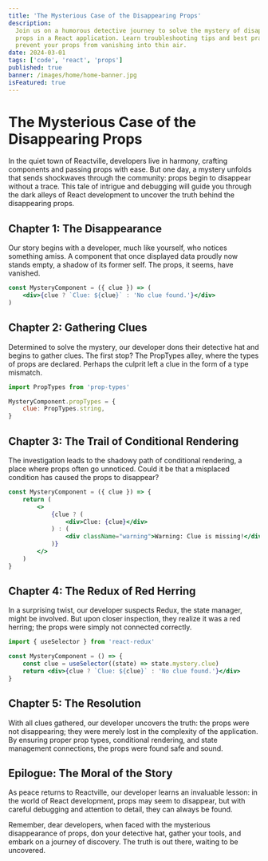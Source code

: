 ```yaml
---
title: 'The Mysterious Case of the Disappearing Props'
description:
  Join us on a humorous detective journey to solve the mystery of disappearing
  props in a React application. Learn troubleshooting tips and best practices to
  prevent your props from vanishing into thin air.
date: 2024-03-01
tags: ['code', 'react', 'props']
published: true
banner: /images/home/home-banner.jpg
isFeatured: true
---
```


# The Mysterious Case of the Disappearing Props

In the quiet town of Reactville, developers live in harmony, crafting components
and passing props with ease. But one day, a mystery unfolds that sends
shockwaves through the community: props begin to disappear without a trace. This
tale of intrigue and debugging will guide you through the dark alleys of React
development to uncover the truth behind the disappearing props.

## Chapter 1: The Disappearance

Our story begins with a developer, much like yourself, who notices something
amiss. A component that once displayed data proudly now stands empty, a shadow
of its former self. The props, it seems, have vanished.

```jsx
const MysteryComponent = ({ clue }) => (
	<div>{clue ? `Clue: ${clue}` : 'No clue found.'}</div>
)
```

## Chapter 2: Gathering Clues

Determined to solve the mystery, our developer dons their detective hat and
begins to gather clues. The first stop? The PropTypes alley, where the types of
props are declared. Perhaps the culprit left a clue in the form of a type
mismatch.

```jsx
import PropTypes from 'prop-types'

MysteryComponent.propTypes = {
	clue: PropTypes.string,
}
```

## Chapter 3: The Trail of Conditional Rendering

The investigation leads to the shadowy path of conditional rendering, a place
where props often go unnoticed. Could it be that a misplaced condition has
caused the props to disappear?

```jsx
const MysteryComponent = ({ clue }) => {
	return (
		<>
			{clue ? (
				<div>Clue: {clue}</div>
			) : (
				<div className="warning">Warning: Clue is missing!</div>
			)}
		</>
	)
}
```

## Chapter 4: The Redux of Red Herring

In a surprising twist, our developer suspects Redux, the state manager, might be
involved. But upon closer inspection, they realize it was a red herring; the
props were simply not connected correctly.

```jsx
import { useSelector } from 'react-redux'

const MysteryComponent = () => {
	const clue = useSelector((state) => state.mystery.clue)
	return <div>{clue ? `Clue: ${clue}` : 'No clue found.'}</div>
}
```

## Chapter 5: The Resolution

With all clues gathered, our developer uncovers the truth: the props were not
disappearing; they were merely lost in the complexity of the application. By
ensuring proper prop types, conditional rendering, and state management
connections, the props were found safe and sound.

## Epilogue: The Moral of the Story

As peace returns to Reactville, our developer learns an invaluable lesson: in
the world of React development, props may seem to disappear, but with careful
debugging and attention to detail, they can always be found.

Remember, dear developers, when faced with the mysterious disappearance of
props, don your detective hat, gather your tools, and embark on a journey of
discovery. The truth is out there, waiting to be uncovered.
